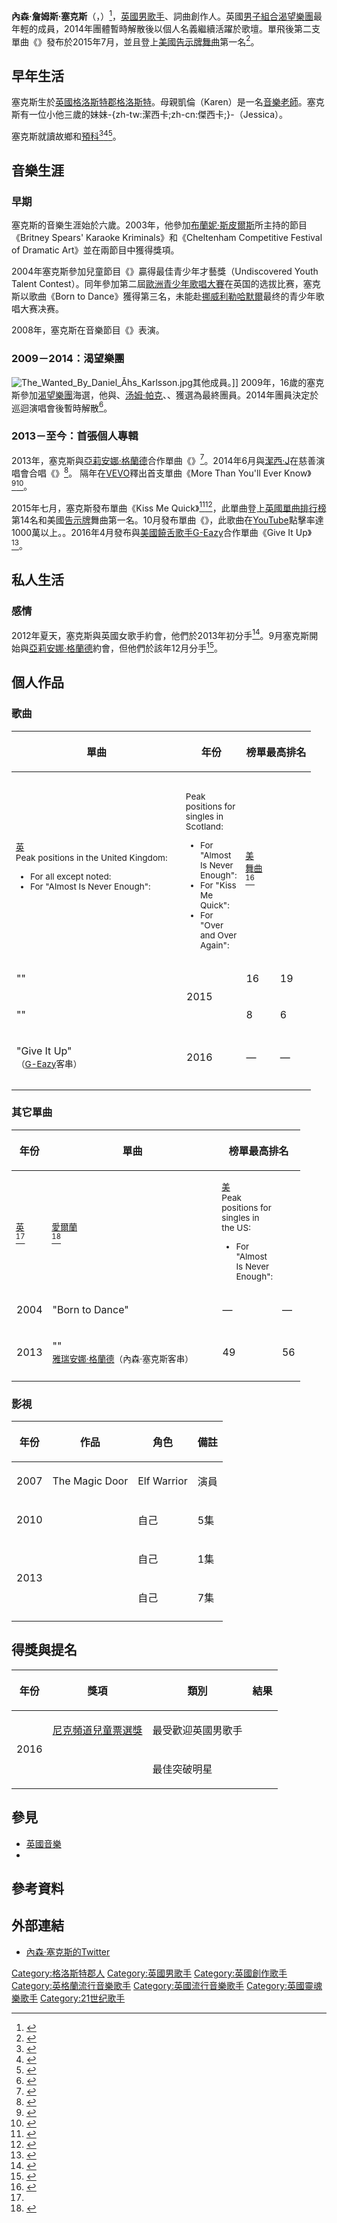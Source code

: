 {{noteTA
|G1=Music
|G2=Movie
|G3=TV
|1=zh-cn:西爾維婭;zh-tw:希薇亞;zh-hk:西爾維婭;
|2=zh-cn:馬克斯;zh-tw:麥斯;zh-hk:馬克斯;
|3=zh-cn:希瓦·凱恩斯瓦倫;zh-tw:西瓦·卡納斯沃倫;zh-hk:希瓦·凱恩斯瓦倫;
|4=zh-cn:迪奥尼·布羅姆菲爾德;zh-tw:狄昂·布朗菲爾;zh-hk:迪奧尼·布羅姆菲爾德;
}}
{{藝人
| 姓名 = Nathan Sykes<br>內森·塞克斯
| 類型 = 男歌手
| 圖片 = Nathan Sykes 2012.jpg
| 圖片尺寸 =220px
| 圖片簡介 = 2012年的塞克斯
| 本名 = Nathan James Sykes
| 外文名 =
| 外文 =
| 羅馬拼音 =
| 英文名 = Nathan Sykes
| 暱稱 = 
| 其他藝名 = 
| 國籍 = {{UK}}
| 民族 =
| 籍貫 =
| 出生日期 = {{Birth date and age|df=yes|1993|04|18}}
| 出生地點 = {{UK}}[[格洛斯特郡|格洛斯特郡]][[格洛斯特|格洛斯特]]
| 逝世日期 =
| 逝世地點 =
| 職業 = [[歌手|歌手]]、詞曲創作人
| 語言 =
| 三圍 =
| 教育程度 = 
| 宗教信仰 =
| 配偶 =
| 兒女 =
| 父母 = 
| 音樂類型 = [[流行音樂|流行音樂]]、[[節奏藍調|節奏藍調]]、[[電子舞曲|電子舞曲]]
| 演奏樂器 = [[鋼琴|鋼琴]]
| 出道地點 =
| 出道作 = 
| 出道日期 =
| 代表作 = 
| 活躍年代 = 2003年 - 至今
| 唱片公司 = 
| 經紀公司 =
| 網站 = 
| 相關團體 = [[渴望樂團|渴望樂團]]
| 獎項 =
| IMDb =
| 現任成員 =
| 過往成員 =
| 音樂專輯 = 
| 電影 = 
| 電視節目 = 
| 舞台劇 =
| 書籍 =
}}
'''內森·詹姆斯·塞克斯'''（{{lang-en|'''Nathan James Sykes'''}}，{{bd|1993年|4月18日|catidx=Stone}}）<ref>{{cite web|url=http://www.biography.com/people/nathan-sykes-21174341|publisher=www.biography.com|title=Nathan Sykes Biography|date=March 12, 2015|accessdate=2016-04-16|archive-date=2019-02-01|archive-url=https://web.archive.org/web/20190201065653/https://www.biography.com/people/nathan-sykes-21174341|dead-url=no}}</ref>，[[英國|英國]][[男歌手|男歌手]]、詞曲創作人。英國[[男子組合|男子組合]][[渴望樂團|渴望樂團]]最年輕的成員，2014年團體暫時解散後以個人名義繼續活躍於歌壇。單飛後第二支單曲《{{le|Kiss Me Quick (內森·塞克斯歌曲)|Kiss Me Quick (Nathan Sykes song)|Kiss Me Quick}}》發布於2015年7月，並且登上[[美國|美國]][[告示牌|告示牌]][[舞曲|舞曲]]第一名<ref name="Nathan Sykes">{{Cite web|url=http://www.billboard.com/charts/dance-club-play-songs|title=Dance Club Songs. The Week of August 22, 2015|work=Billboard|date=August 11, 2015|accessdate=August 11, 2015|archive-date=2015-11-06|archive-url=https://web.archive.org/web/20151106121918/http://www.billboard.com/charts/dance-club-play-songs|dead-url=no}}</ref>。

== 早年生活 ==
塞克斯生於[[英國|英國]][[格洛斯特郡|格洛斯特郡]][[格洛斯特|格洛斯特]]{{le|阿比代爾|Abbeydale}}。母親凱倫（Karen）是一名[[音樂老師|音樂老師]]。塞克斯有一位小他三歲的妹妹-{zh-tw:潔西卡;zh-cn:傑西卡;}-（Jessica）。

塞克斯就讀故鄉{{le|利本斯頓禮堂高中|Ribston Hall High School}}和{{le|西爾維婭青年戲劇學校|Sylvia Young Theatre School}}[[預科|預科]]<ref>{{le|利本斯頓禮堂高中|Ribston Hall High School}}</ref><ref>{{cite web|url=http://www.glamourmagazine.co.uk/nathan-sykes|title=Nathan Sykes|publisher={{le|Glamour|Glamour (magazine)}}|date=March 12, 2015|deadurl=yes|archiveurl=https://web.archive.org/web/20141202184020/http://www.glamourmagazine.co.uk/nathan-sykes|archivedate=2014年12月2日|accessdate=2016年4月16日}}</ref><ref>{{cite web|url=http://m.gloucestercitizen.co.uk/VIDEO-Nathan-Sykes-sister-Jess-proves-singing/story-19609772-detail/story.html|title=VIDEO: Move over Nathan Sykes, sister Jess proves singing talent|publisher={{le|Gloucester Citizen|Gloucester Citizen}}|date=March 8, 2013|deadurl=yes|archiveurl=https://archive.is/20150315030420/http://m.gloucestercitizen.co.uk/VIDEO-Nathan-Sykes-sister-Jess-proves-singing/story-19609772-detail/story.html|archivedate=2015年3月15日|accessdate=2016年4月16日}}</ref>。

== 音樂生涯 ==
=== 早期 ===
塞克斯的音樂生涯始於六歲。2003年，他參加[[布蘭妮·斯皮爾斯|布蘭妮·斯皮爾斯]]所主持的節目《Britney Spears' Karaoke Kriminals》和《Cheltenham Competitive Festival of Dramatic Art》並在兩節目中獲得獎項。

2004年塞克斯參加兒童節目《{{le|Holly & Stephen's Saturday Showdown|Ministry of Mayhem}}》贏得最佳青少年才藝獎（Undiscovered Youth Talent Contest）。同年參加第二屆[[歐洲青少年歌唱大賽|歐洲青少年歌唱大賽]]在英国的选拔比赛，塞克斯以歌曲《Born to Dance》獲得第三名，未能赴[[挪威|挪威]][[利勒哈默爾|利勒哈默爾]]最终的青少年歌唱大赛决赛。

2008年，塞克斯在音樂節目《{{le|Live and Unsigned|Live and Unsigned}}》表演。

=== 2009－2014：渴望樂團 ===
[[File:The_Wanted_By_Daniel_Åhs_Karlsson.jpg|left]]其他成員。]]
{{main|渴望樂團}}
2009年，16歲的塞克斯參加[[渴望樂團|渴望樂團]]海選，他與{{le|馬克斯·喬治|Max George (singer)}}、[[汤姆·帕克|汤姆·帕克]]、{{le|希瓦·凱恩斯瓦倫|Siva Kaneswaran}}、{{le|傑伊·麥吉尼斯|Jay McGuiness}}獲選為最終團員。2014年團員決定於巡迴演唱會後暫時解散<ref>{{cite web|url=http://www.mtv.co.uk/the-wanted/news/nathan-sykes-the-wanted-split-will-be-lengthy|title=Nathan Sykes: 'The Wanted Split Will Be Lengthy'|publisher=[[MTV|MTV]]|date=March 1, 2014|accessdate=2016-04-16|archive-date=2020-08-08|archive-url=https://web.archive.org/web/20200808065855/http://www.mtv.co.uk/the-wanted/news/nathan-sykes-the-wanted-split-will-be-lengthy|dead-url=no}}</ref>。

=== 2013－至今：首張個人專輯 ===
2013年，塞克斯與[[亞莉安娜·格蘭德|亞莉安娜·格蘭德]]合作單曲《{{le|Almost Is Never Enough (亞莉安娜·格蘭德歌曲)|Almost Is Never Enough|Almost Is Never Enough}}》<ref>{{cite web|last=Vena|first=Joselyn|url=http://www.mtv.com/news/1711236/ariana-grande-nathan-sykes-almost-never-enough-mortal-instruments/|title=Ariana Grande Admits The Wanted’s Nathan Sykes ‘Sang The Hell Out Of’ Duet|publisher=[[MTV|MTV]]|date=August 25, 2013|accessdate=2016-04-16|archive-date=2020-08-08|archive-url=https://web.archive.org/web/20200808065826/http://www.mtv.com/news/1711236/ariana-grande-nathan-sykes-almost-never-enough-mortal-instruments/|dead-url=no}}</ref>。2014年6月與[[潔西·J|潔西·J]]在慈善演唱會{{le|Summertime Ball|Summertime Ball}}合唱《{{le|Calling All Hearts (潔西·J歌曲)|Calling All Hearts (song)|Calling All Hearts}}》<ref>{{cite web|last=Davidson|first=Amy|url=http://www.digitalspy.co.uk/music/news/a580098/watch-nathan-sykes-of-the-wanted-join-jessie-j-and-dj-cassidy-on-stage.html|title=Watch Nathan Sykes of The Wanted join Jessie J and DJ Cassidy on stage|publisher=[[Digital_Spy|Digital Spy]]|date=June 24, 2014|accessdate=2016-04-16|archive-date=2015-09-24|archive-url=https://web.archive.org/web/20150924161532/http://www.digitalspy.co.uk/music/news/a580098/watch-nathan-sykes-of-the-wanted-join-jessie-j-and-dj-cassidy-on-stage.html|dead-url=no}}</ref>。
隔年在[[VEVO|VEVO]]釋出首支單曲《More Than You'll Ever Know》<ref>{{cite web|last=Mohamed|first=Adam|url=http://www.dailystar.co.uk/showbiz-tv/music/430292/Nathan-Sykes-more-than-you-ll-ever-know-video|title=Nathan Sykes' voice will amaze you in his new video for More Than You'll Ever Know|work=[[每日星报|每日星报]]|date=March 12, 2015|accessdate=2016-04-16|archive-date=2017-10-23|archive-url=https://web.archive.org/web/20171023063347/https://www.dailystar.co.uk/showbiz-tv/music/430292/Nathan-Sykes-more-than-you-ll-ever-know-video|dead-url=no}}</ref><ref>{{cite web|last=Roth|first=Madeline|url=http://www.mtv.com/news/2104532/nathan-sykes-more-than-youll-ever-know-video/|title=Nathan Sykes Oozes Sex Appeal In New Video: Watch|publisher=[[MTV|MTV]]|date=March 12, 2015|accessdate=2016-04-16|archive-date=2020-08-08|archive-url=https://web.archive.org/web/20200808065847/http://www.mtv.com/news/2104532/nathan-sykes-more-than-youll-ever-know-video/|dead-url=no}}</ref>。

2015年七月，塞克斯發布單曲《Kiss Me Quick》<ref>{{cite web|last=Sykes|first=Nathan|url=https://twitter.com/NathanSykes/status/598744609917829120|title=Nathan Sykes Announces Debut Single "Kiss Me Quick release date."|date=May 14, 2015|accessdate=2016-04-16|archive-date=2020-08-08|archive-url=https://web.archive.org/web/20200808065915/https://twitter.com/NathanSykes/status/598744609917829120|dead-url=no}}</ref><ref>{{cite web|last=Sykes|first=Nathan|url=https://www.youtube.com/watch?v=0tj4ye_3fAQ|title=Nathan Sykes releases music video for debut single "Kiss Me Quick"|date=May 21, 2015|accessdate=2016-04-16|archive-date=2020-12-04|archive-url=https://web.archive.org/web/20201204232706/https://www.youtube.com/watch?v=0tj4ye_3fAQ|dead-url=no}}</ref>，此單曲登上[[英國單曲排行榜|英國單曲排行榜]]第14名和美國[[告示牌|告示牌]]舞曲第一名。10月發布單曲《{{le|Over And Over Again (內森·塞克斯的歌曲)|Over and Over Again|Over and Over Again}}》，此歌曲在[[YouTube|YouTube]]點擊率達1000萬以上。。2016年4月發布與[[美國|美國]][[饒舌歌手|饒舌歌手]][[G-Eazy|G-Eazy]]合作單曲《Give It Up》<ref>{{Cite web |url=https://twitter.com/NathanSykes/status/709024790200360965 |title=For anyone who missed the announcement on @facebook ... My brand new single is called #GiveItUp |access-date=2016-04-16 |archive-date=2020-08-08 |archive-url=https://web.archive.org/web/20200808065903/https://twitter.com/NathanSykes/status/709024790200360965 }}</ref>。

== 私人生活 ==
=== 感情 ===
2012年夏天，塞克斯與英國女歌手{{le|迪奧尼·布羅姆菲爾德|Dionne Bromfield}}約會，他們於2013年初分手<ref>{{cite web|last=Sperling|first=Daniel|url=http://m.digitalspy.co.uk/showbiz/news/a473670/dionne-bromfield-confirms-nathan-sykes-split-no-hard-feelings.html#~p6OLtLxKXRjfl4|title=Dionne Bromfield confirms Nathan Sykes split: 'No hard feelings'|publisher=[[Digital_Spy|Digital Spy]]|date=April 16, 2013|deadurl=yes|archiveurl=https://web.archive.org/web/20150725134032/http://m.digitalspy.co.uk/showbiz/news/a473670/dionne-bromfield-confirms-nathan-sykes-split-no-hard-feelings.html#~p6OLtLxKXRjfl4|archivedate=2015年7月25日|df=|accessdate=2016年4月16日}}</ref>。9月塞克斯開始與[[亞莉安娜·格蘭德|亞莉安娜·格蘭德]]約會，但他們於該年12月分手<ref>{{cite web|url=http://www.dailymail.co.uk/tvshowbiz/article-2529037/Ariana-Grande-Nathan-Sykes-split-weeks-ago-relationship-ran-course.html|title=They just weren't into it anymore': Ariana Grande and Nathan Sykes split up 'a few weeks ago after relationship ran its course|publisher=[[Daily_Mail|Daily Mail]]|date=December 24, 2013|accessdate=2016-04-16|archive-date=2020-08-08|archive-url=https://web.archive.org/web/20200808065913/https://www.dailymail.co.uk/tvshowbiz/article-2529037/Ariana-Grande-Nathan-Sykes-split-weeks-ago-relationship-ran-course.html|dead-url=no}}</ref>。

== 個人作品 ==
=== 歌曲 ===
{{rellink|extraclasses=boilerplate seealso noprint|主條目：{{link-en|渴望樂團音樂作品|The Wanted discography}}}}
{| class="wikitable plainrowheaders" style="text-align:center;"
|-
! scope="col" rowspan="2" style="width:16em;"| 單曲
! scope="col" rowspan="2" style="width:1em;"| 年份
! scope="col" colspan="3"| 榜單最高排名
! scope="col" rowspan="2"| 專輯
|-
! scope="col" style="width:3em;font-size:85%;"| [[英國單曲排行榜|英]]<br/><ref name="UK">Peak positions in the United Kingdom:
* For all except noted: {{cite web|url=http://www.officialcharts.com/artist/47906/nathan-sykes/|title=Nathan Sykes|publisher=[[Official_Charts_Company|Official Charts Company]]|work=Officialcharts.com/|accessdate=2016-04-16|archive-date=2020-10-29|archive-url=https://web.archive.org/web/20201029170321/https://www.officialcharts.com/artist/47906/nathan-sykes/|dead-url=no}}
* For "Almost Is Never Enough": {{cite web|url=http://www.officialcharts.com/charts/singles-chart/20130825/7501/|title=Chart Archive > 25 August 2013 - 31 August 2013|publisher=[[Official_Charts_Company|Official Charts Company]]|work=Officialcharts.com/|accessdate=2016-04-16|archive-date=2020-09-07|archive-url=https://web.archive.org/web/20200907051704/https://www.officialcharts.com/charts/singles-chart/20130825/7501/|dead-url=no}}</ref>
! scope="col" style="width:3em;font-size:85%;"| {{le|Scottish Singles and Albums Charts|Scottish Singles and Albums Charts|SCO}}<br/><ref name="SCOSongs">Peak positions for singles in Scotland:
* For "Almost Is Never Enough": {{cite web|url=http://www.officialcharts.com/charts/scottish-singles-chart/20150710/41/|title=Chart Archive > 10 July 2015 - 16 July 2015|publisher=[[Official_Charts_Company|Official Charts Company]]|work=Officialcharts.com/|accessdate=2016-04-16|archive-date=2020-08-08|archive-url=https://web.archive.org/web/20200808065951/https://www.officialcharts.com/charts/scottish-singles-chart/20150710/41/|dead-url=no}}
* For "Kiss Me Quick": {{cite web|url=http://www.officialcharts.com/charts/scottish-singles-chart/20150710/41/|title=Chart Archive > 10 July 2015 - 16 July 2015|publisher=[[Official_Charts_Company|Official Charts Company]]|work=Officialcharts.com/|accessdate=2016-04-16|archive-date=2020-08-08|archive-url=https://web.archive.org/web/20200808065951/https://www.officialcharts.com/charts/scottish-singles-chart/20150710/41/|dead-url=no}}
* For "Over and Over Again": {{cite web|url=http://www.officialcharts.com/charts/scottish-singles-chart/20151203/41/|title=Chart Archive > 27 November 2015 - 03 December 2015|publisher=[[Official_Charts_Company|Official Charts Company]]|work=Officialcharts.com/}}</ref>
! scope="col" style="width:3em;font-size:85%;"| [[美國告示牌舞曲榜|美<br>舞曲]]<br/><ref name="USDanceSongs">{{cite web|url=http://www.billboard.com/artist/6577389/nathan-sykes/chart/chart?f=359|title=Nathan Sykes – Chart History: Dance Club Songs|publisher=[[Prometheus_Global_Media|Prometheus Global Media]]|work=[[告示牌_(雜誌)|Billboard]]|accessdate=2016-04-16|archive-date=2018-05-05|archive-url=https://web.archive.org/web/20180505001334/https://www.billboard.com/artist/6577389/nathan-sykes/chart/chart?f=359|dead-url=no}}</ref>
|-
! scope="row"| "{{le|Kiss Me Quick (內森·塞克斯的歌曲)|Kiss Me Quick (Nathan Sykes song)|Kiss Me Quick}}"
| rowspan="2"| 2015
|16||19||1
| rowspan="3" {{TBA}}
|-
! scope="row"| "{{le|Over And Over Again (內森·塞克斯的歌曲)|Over and Over Again|Over and Over Again}}"
|8||6||1
|-
! scope="row"| "Give It Up" <br/><span style="font-size:85%;">（[[G-Eazy|G-Eazy]]客串）</span>
| rowspan="1"| 2016
| — || — || —
|-
|-
|}

=== 其它單曲 ===
{| class="wikitable plainrowheaders" style="text-align:center;"
|-
! scope="col" rowspan="2" style="width:1em;"| 年份
! scope="col" rowspan="2" style="width:16em;"| 單曲
! scope="col" colspan="3"| 榜單最高排名
! scope="col" rowspan="2"| 專輯
|-
! scope="col" style="width:3em;font-size:85%;"| [[英國單曲排行榜|英]]<br/><ref name="UK"/>
! scope="col" style="width:3em;font-size:85%;"| [[爱尔兰单曲排行榜|愛爾蘭]]<br/><ref name="IRE">{{cite web|url=http://irish-charts.com/showinterpret.asp?interpret=Nathan+Sykes|title=Discography Nathan Sykes|publisher=Irish Charts Portal. Hung Medien (Steffen Hung)|last=Hung|first=Steffen|accessdate=2016-04-24|archive-date=2020-08-08|archive-url=https://web.archive.org/web/20200808065955/http://irish-charts.com/showinterpret.asp?interpret=Nathan+Sykes|dead-url=no}}</ref>
! scope="col" style="width:3em;font-size:85%;"| [[告示牌百大單曲榜|美]]<br/><ref name="US100">Peak positions for singles in the US:
* For "Almost Is Never Enough": {{cite web|url=http://www.billboard.com/artist/1484343/ariana-grande/chart?f=379|title=Ariana Grande – Chart History: The Hot 100|publisher=[[Prometheus_Global_Media|Prometheus Global Media]]|work=[[告示牌_(雜誌)|Billboard]]|accessdate=2016-04-24|archive-date=2013-12-22|archive-url=https://web.archive.org/web/20131222185636/http://www.billboard.com/artist/1484343/ariana-grande/chart?f=379|dead-url=no}}</ref>
|-
| 2004
! scope="row"| "Born to Dance"
|—||—||—
| {{n/a|無}}
|-
| 2013
! scope="row"| "{{le|Almost Is Never Enough (亞莉安娜·格蘭德的歌曲)|Almost Is Never Enough|Almost Is Never Enough}}"<br/><span style="font-size:85%;">[[雅瑞安娜·格蘭德|雅瑞安娜·格蘭德]]（內森·塞克斯客串）</span>
| 49 || 56 || 82
| [[天使聖物：骸骨之城_(電影原聲帶)|天使聖物：骸骨之城]] <br> {{le|真情歌 (雅瑞安娜·格蘭德的音樂專輯)|Yours Truly (Ariana Grande album)|真情歌}}
|-
|}

=== 影視 ===
{| class="wikitable sortable"
! 年份
! 作品
! 角色
! class="unsortable" | 備註
|-
| 2007
| The Magic Door
| Elf Warrior
| 演員
|-
| 2010
| {{le|Loose Women|Loose Women}}
| 自己
| 5集
|-
| rowspan="2"| 2013
| {{le|Chasing the Saturdays|Chasing the Saturdays}}
| 自己
| 1集
|-
| {{le|The Wanted Life|The Wanted Life}}
| 自己
| 7集
|-
|}

== 得獎與提名 ==
{| class="wikitable sortable"
|-
! 年份
! 獎項 
! 類別
! 結果
|-
| rowspan="2"| 2016
| [[尼克頻道兒童票選獎|尼克頻道兒童票選獎]]
| 最受歡迎英國男歌手
| {{nominated}}
|-
| {{le|迪士尼電台音樂獎|Radio Disney Music Awards}}
| 最佳突破明星
| {{nominated}}
|}

== 參見 ==
*[[英國音樂|英國音樂]]
*{{le|曾登上美國告示牌舞曲榜第一名的歌手|List of artists who reached number one on the U.S. dance chart}}

== 參考資料 ==
{{reflist|30em}}

== 外部連結 ==
*[https://twitter.com/nathansykes 內森·塞克斯的Twitter] {{Wayback|url=https://twitter.com/nathansykes |date=20200929061713 }}

{{Authority control}}
{{DEFAULTSORT:Sykes, Nathan}}

[[Category:格洛斯特郡人|Category:格洛斯特郡人]]
[[Category:英國男歌手|Category:英國男歌手]]
[[Category:英國創作歌手|Category:英國創作歌手]]
[[Category:英格蘭流行音樂歌手|Category:英格蘭流行音樂歌手]]
[[Category:英國流行音樂歌手|Category:英國流行音樂歌手]]
[[Category:英國靈魂樂歌手|Category:英國靈魂樂歌手]]
[[Category:21世纪歌手|Category:21世纪歌手]]
